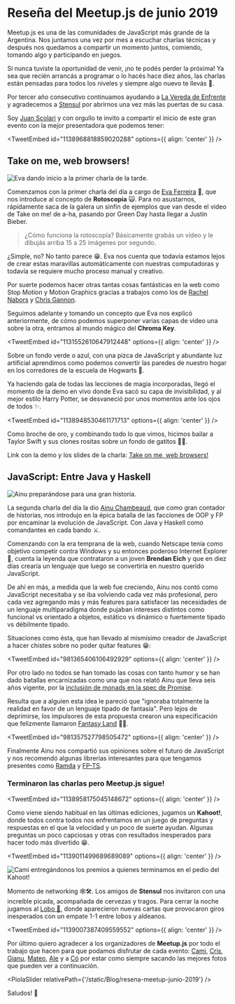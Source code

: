 

# Reseña del Meetup.js de junio 2019

Meetup.js es una de las comunidades de JavaScript más grande de la Argentina. Nos juntamos una vez por mes a escuchar charlas técnicas y después nos quedamos a compartir un momento juntos, comiendo, tomando algo y participando en juegos.

Si nunca tuviste la oportunidad de venir, ¡no te podés perder la próxima! Ya sea que recién arrancás a programar o lo hacés hace diez años, las charlas están pensadas para todos los niveles y siempre algo nuevo te llevás 🙌.

Por tercer año consecutivo continuamos ayudando a [La Vereda de Enfrente](https://www.facebook.com/pg/vereda.d.enfrente2013) y agradecemos a [Stensul](https://twitter.com/stensul_ar) por abrirnos una vez más las puertas de su casa.

Soy [Juan Scolari](https://twitter.com/juanscolari) y con orgullo te invito a compartir el inicio de este gran evento con la mejor presentadora que podemos tener:

<TweetEmbed id="1138968818859020288" options={{ align: 'center' }} />

## Take on me, web browsers!

<Img
  src="/static/Blog/resena-meetup-junio-2019/meetupjs_jun19_22.jpg"
  alt="Eva dando inicio a la primer charla de la tarde."
/>

Comenzamos con la primer charla del día a cargo de [Eva Ferreira](https://twitter.com/evaferreira92) 🧙, que nos introduce al concepto de **Rotoscopía** 🙀. Para no asustarnos, rápidamente saca de la galera un sinfín de ejemplos que van desde el video de Take on me! de a-ha, pasando por Green Day hasta llegar a Justin Bieber.

> ¿Cómo funciona la rotoscopía? Básicamente grabás un video y le dibujás arriba 15 a 25 imágenes por segundo.

<YouTube videoId="djV11Xbc914" containerClassName="video-wrapper" />

¿Simple, no? No tanto parece 😁. Eva nos cuenta que todavía estamos lejos de crear estas maravillas automáticamente con nuestras computadoras y todavía se requiere mucho proceso manual y creativo.

Por suerte podemos hacer otras tantas cosas fantásticas en la web como Stop Motion y Motion Graphics gracias a trabajos como los de [Rachel Nabors](http://rachelnabors.com/) y [Chris Gannon](https://gannon.tv/).

Seguimos adelante y tomando un concepto que Eva nos explicó anteriormente, de cómo podemos superponer varias capas de video una sobre la otra, entramos al mundo mágico del **Chroma Key**.

<TweetEmbed id="1131552610647912448" options={{ align: 'center' }} />

Sobre un fondo verde o azul, con una pizca de JavaScript y abundante luz artificial aprendimos como podemos convertir las paredes de nuestro hogar en los corredores de la escuela de Hogwarts 🏫.

Ya haciendo gala de todas las lecciones de magia incorporadas, llegó el momento de la demo en vivo donde Eva sacó su capa de invisibilidad, y al mejor estilo Harry Potter, se desvaneció por unos momentos ante los ojos de todos ✨.

<TweetEmbed id="1138948530461171713" options={{ align: 'center' }} />

Como broche de oro, y combinando todo lo que vimos, hicimos bailar a Taylor Swift y sus clones rositas sobre un fondo de gatitos 💃😻.

<YouTube videoId="pAgDRCQLwQs" containerClassName="video-wrapper" />

Link con la demo y los slides de la charla: [Take on me, web browsers!](https://github.com/evaferreira/take-meetupjs)

## JavaScript: Entre Java y Haskell

<Img
  src="/static/Blog/resena-meetup-junio-2019/meetupjs_jun19_1.jpg"
  alt="Ainu preparándose para una gran historia."
/>

La segunda charla del día la dio [Ainu Chambeaud](https://twitter.com/ajchambeaud), que como gran contador de historias, nos introdujo en la épica batalla de las facciones de OOP y FP por encaminar la evolución de JavaScript. Con Java y Haskell como comandantes en cada bando ⚔️.

Comenzando con la era temprana de la web, cuando Netscape tenía como objetivo competir contra Windows y su entonces poderoso Internet Explorer 🐉, cuenta la leyenda que contrataron a un joven **Brendan Eich** y que en diez días crearía un lenguaje que luego se convertiría en nuestro querido JavaScript.

De ahí en más, a medida que la web fue creciendo, Ainu nos contó como JavaScript necesitaba y se iba volviendo cada vez más profesional, pero cada vez agregando más y más features para satisfacer las necesidades de un lenguaje multiparadigma donde pujaban intereses distintos como funcional vs orientado a objetos, estático vs dinámico o fuertemente tipado vs débilmente tipado.

Situaciones como ésta, que han llevado al mismísimo creador de JavaScript a hacer chistes sobre no poder quitar features 😁:

<TweetEmbed id="981365406106492929" options={{ align: 'center' }} />

Por otro lado no todos se han tomado las cosas con tanto humor y se han dado batallas encarnizadas como una que nos relató Ainu que lleva seis años vigente, por la [inclusión de monads en la spec de Promise](https://github.com/promises-aplus/promises-spec/issues/94).

Resulta que a alguien esta idea le pareció que "ignoraba totalmente la realidad en favor de un lenguaje tipado de fantasía". Pero lejos de deprimirse, los impulsores de esta propuesta crearon una especificación que felizmente llamaron [Fantasy Land](https://github.com/fantasyland/fantasy-land) 🏰🤴.

<TweetEmbed id="981357527798505472" options={{ align: 'center' }} />

Finalmente Ainu nos compartió sus opiniones sobre el futuro de JavaScript y nos recomendó algunas librerías interesantes para que tengamos presentes como [Ramda](https://github.com/ramda/ramda) y [FP-TS](https://github.com/gcanti/fp-ts).

<YouTube videoId="Z-sMScZRRc0" containerClassName="video-wrapper" />

### Terminaron las charlas pero Meetup.js sigue!

<TweetEmbed id="1138958175045148672" options={{ align: 'center' }} />

Como viene siendo habitual en las últimas ediciones, jugamos un **Kahoot!**, donde todos contra todos nos enfrentamos en un juego de preguntas y respuestas en el que la velocidad y un poco de suerte ayudan. Algunas preguntas un poco capciosas y otras con resultados inesperados para hacer todo más divertido 😁.

<TweetEmbed id="1139011499689689089" options={{ align: 'center' }} />

<Img
  src="/static/Blog/resena-meetup-junio-2019/meetupjs_jun19_20.jpg"
  alt="Cami entregándonos los premios a quienes terminamos en el pedio del Kahoot!"
/>

Momento de networking 🕸🛠️. Los amigos de **Stensul** nos invitaron con una increíble picada, acompañada de cervezas y tragos. Para cerrar la noche jugamos al [Lobo 🐺](https://es.wikipedia.org/wiki/Los_hombres_lobo_de_Castronegro), donde aparecieron nuevas cartas que provocaron giros inesperados con un empate 1-1 entre lobos y aldeanos.

<TweetEmbed id="1139007387409559552" options={{ align: 'center' }} />

Por último quiero agradecer a los organizadores de **Meetup.js** por todo el trabajo que hacen para que podamos disfrutar de cada evento: [Cami](https://twitter.com/camilunghi), [Cris](https://twitter.com/DuranCristhian), [Gianu](https://twitter.com/srgianu), [Mateo](https://twitter.com/mateosilguero1), [Ale](https://twitter.com/a0viedo) y a [Có](https://twitter.com/co_constanza) por estar como siempre sacando las mejores fotos que pueden ver a continuación.

<PiolaSlider relativePath={'/static/Blog/resena-meetup-junio-2019'} />

Saludos! 🙌

<script async src="https://platform.twitter.com/widgets.js" charSet="utf-8" />
